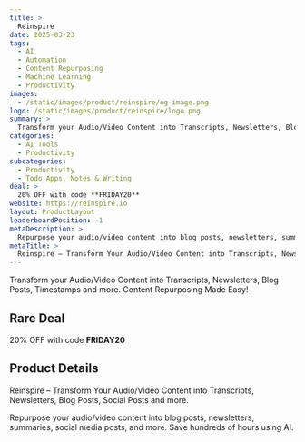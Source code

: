 ```yaml
---
title: >
  Reinspire
date: 2025-03-23
tags:
  - AI
  - Automation
  - Content Repurposing
  - Machine Learning
  - Productivity
images:
  - /static/images/product/reinspire/og-image.png
logo: /static/images/product/reinspire/logo.png
summary: >
  Transform your Audio/Video Content into Transcripts, Newsletters, Blog Posts, Timestamps and more. Content Repurposing Made Easy!
categories:
  - AI Tools
  - Productivity
subcategories:
  - Productivity
  - Todo Apps, Notes & Writing
deal: >
  20% OFF with code **FRIDAY20**
website: https://reinspire.io
layout: ProductLayout
leaderboardPosition: -1
metaDescription: >
  Repurpose your audio/video content into blog posts, newsletters, summaries, social media posts, and more. Save hundreds of hours using AI.
metaTitle: >
  Reinspire – Transform Your Audio/Video Content into Transcripts, Newsletters, Blog Posts, Social Posts and more.
---
```

Transform your Audio/Video Content into Transcripts, Newsletters, Blog Posts, Timestamps and more. Content Repurposing Made Easy!

## Rare Deal

20% OFF with code **FRIDAY20**

## Product Details

Reinspire – Transform Your Audio/Video Content into Transcripts, Newsletters, Blog Posts, Social Posts and more.

Repurpose your audio/video content into blog posts, newsletters, summaries, social media posts, and more. Save hundreds of hours using AI.
